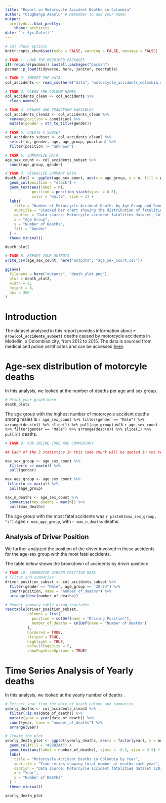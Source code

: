 ```yaml
---
title: "Report on Motorcycle Accident Deaths in Colombia"
author: "Olugbenga Asaolu" # Remember to add your name!
output:
  prettydoc::html_pretty:
    theme: architect
date: "`r Sys.Date()`"
---
```


::: {.hidden}

```r
# Set chunk options
knitr::opts_chunk$set(echo = FALSE, warning = FALSE, message = FALSE)
```

```r
# TASK 1: LOAD THE REQUIRED PACKAGES
if(!require(pacman)) install.packages("pacman")
pacman::p_load(tidyverse, here, janitor, reactable)
```

```r
# TASK 2: IMPORT THE DATA
col_accidents <- read_csv(here("data", "motorcycle_accidents_colombia.csv"))
```

```r
# TASK 3: CLEAN THE COLUMN NAMES 
col_accidents_clean <- col_accidents %>% 
  clean_names()
```

```r
# TASK 4: RENAME AND TRANSFORM VARIABLES
col_accidents_clean2 <- col_accidents_clean %>%
  rename(position = condition) %>%
  mutate(gender = str_to_title(gender))
```

```r
# TASK 5: CREATE A SUBSET
col_accidents_subset <- col_accidents_clean2 %>%
  select(id, gender, age, age_group, position) %>%
  filter(position != "unknown")
```

```r
# TASK 6: SUMMARIZE DATA
age_sex_count <- col_accidents_subset %>%
  count(age_group, gender)
```

```r
# TASK 7: VISUALIZE SUMMARY DATA
death_plot2 <- ggplot(age_sex_count, aes(x = age_group, y = n, fill = gender)) +
  geom_col(position = "stack") +
  geom_text(aes(label = n), 
            position = position_stack(vjust = 0.5), 
            color = "white", size = 3) +
  labs(
    title = "Number of Motorcycle Accident Deaths by Age Group and Gender",
    subtitle = "Stacked bar chart showing the distribution of fatalities by demographic group",
    caption = "Data source: Motorcycle accident fatalities dataset, Colombia",
    x = "Age Group",
    y = "Number of Deaths",
    fill = "Gender"
  ) +
  theme_minimal()

death_plot2
```

```r
# TASK 8: EXPORT YOUR OUTPUTS
write_csv(age_sex_count, here("outputs", "age_sex_count.csv"))

ggsave(
  filename = here("outputs", "death_plot.png"),
  plot = death_plot2,
  width = 8,
  height = 6,
  dpi = 300
)
```


:::

# Introduction

The dataset analysed in this report provides information about **`r nrow(col_accidents_subset)`** deaths caused by motorcycle accidents in Medellín, a Colombian city, from 2012 to 2015. The data is sourced from medical and police certificates and can be accessed [here](https://zenodo.org/record/4836304).

# Age-sex distribution of motorcyle deaths

In this analysis, we looked at the number of deaths per age and sex group.

```r
# Print your graph here.
death_plot2
```

The age group with the highest number of motorcycle accident deaths among males is `r age_sex_count %>% filter(gender == "Male") %>% arrange(desc(n)) %>% slice(1) %>% pull(age_group)` with `r age_sex_count %>% filter(gender == "Male") %>% arrange(desc(n)) %>% slice(1) %>% pull(n)` deaths.


```r
# TASK 9: ADD INLINE CODE AND COMMENTARY 

## Each of the 3 statistics in this code chunk will be quoted in the text below.

max_sex_group <- age_sex_count %>% 
  filter(n == max(n)) %>% 
  pull(gender)

max_age_group <- age_sex_count %>% 
 filter(n == max(n)) %>% 
  pull(age_group)

max_n_deaths <- age_sex_count %>% 
  summarise(max_deaths = max(n)) %>% 
  pull(max_deaths)
```

The age group with the most fatal accidents was `r paste0(max_sex_group, "s")` aged `r max_age_group`, with `r max_n_deaths` deaths.

## Analysis of Driver Position 

We further analyzed the position of the driver involved in these accidents for the age-sex group with the most fatal accidents. 

The table below shows the breakdown of accidents by driver position:

```r
# TASK 10: SUMMARIZE DIRVER POSITION DATA 
# Filter and summarize
driver_position_subset <- col_accidents_subset %>%
  filter(gender == "Male", age_group == "20-24") %>%
  count(position, name = "number_of_deaths") %>%
  arrange(desc(number_of_deaths))

# Render summary table using reactable
reactable(driver_position_subset,
          columns = list(
            position = colDef(name = "Driving Position"),
            number_of_deaths = colDef(name = "Number of Deaths")
          ),
          bordered = TRUE,
          striped = TRUE,
          highlight = TRUE,
          defaultPageSize = 5,
          showPageSizeOptions = TRUE)
```
# Time Series Analysis of Yearly deaths

In this analysis, we looked at the yearly number of deaths .

```r
# Extract year from the date_of_death column and summarize
yearly_deaths <- col_accidents_clean2 %>%
  filter(!is.na(date_of_death)) %>%
  mutate(year = year(date_of_death)) %>%
  count(year, name = "number_of_deaths") %>%
  arrange(year)

# Create the plot
yearly_death_plot <- ggplot(yearly_deaths, aes(x = factor(year), y = number_of_deaths)) +
  geom_col(fill = "#20B2AA") +
  geom_text(aes(label = number_of_deaths), vjust = -0.3, size = 3.5) +
  labs(
    title = "Motorcycle Accident Deaths in Colombia by Year",
    subtitle = "Time series showing total number of deaths each year",
    caption = "Data source: Motorcycle accident fatalities dataset (2012–2015)",
    x = "Year",
    y = "Number of Deaths"
  ) +
  theme_minimal()

yearly_death_plot
```

